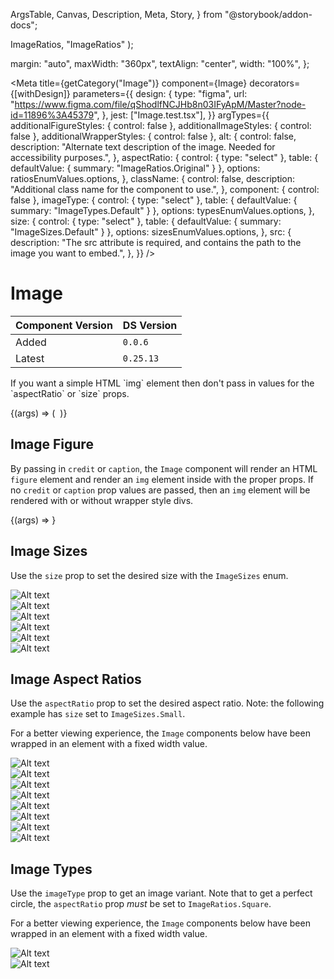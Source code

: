   ArgsTable,
  Canvas,
  Description,
  Meta,
  Story,
} from "@storybook/addon-docs";


  ImageRatios,
  "ImageRatios"
);

  margin: "auto",
  maxWidth: "360px",
  textAlign: "center",
  width: "100%",
};

<Meta
  title={getCategory("Image")}
  component={Image}
  decorators={[withDesign]}
  parameters={{
    design: {
      type: "figma",
      url: "https://www.figma.com/file/qShodlfNCJHb8n03IFyApM/Master?node-id=11896%3A45379",
    },
    jest: ["Image.test.tsx"],
  }}
  argTypes={{
    additionalFigureStyles: { control: false },
    additionalImageStyles: { control: false },
    additionalWrapperStyles: { control: false },
    alt: {
      control: false,
      description:
        "Alternate text description of the image. Needed for accessibility purposes.",
    },
    aspectRatio: {
      control: { type: "select" },
      table: { defaultValue: { summary: "ImageRatios.Original" } },
      options: ratiosEnumValues.options,
    },
    className: {
      control: false,
      description: "Additional class name for the component to use.",
    },
    component: { control: false },
    imageType: {
      control: { type: "select" },
      table: { defaultValue: { summary: "ImageTypes.Default" } },
      options: typesEnumValues.options,
    },
    size: {
      control: { type: "select" },
      table: { defaultValue: { summary: "ImageSizes.Default" } },
      options: sizesEnumValues.options,
    },
    src: {
      description:
        "The src attribute is required, and contains the path to the image you want to embed.",
    },
  }}
/>

# Image

| Component Version | DS Version |
| ----------------- | ---------- |
| Added             | `0.0.6`    |
| Latest            | `0.25.13`  |

<Description of={Image} />

<p>
  If you want a simple HTML `img` element then don't pass in values for the
  `aspectRatio` or `size` props.
</p>

<Canvas>
  <Story
    name="Image with Controls"
    args={{
      additionalFigureStyles: undefined,
      additionalImageStyles: undefined,
      additionalWrapperStyles: undefined,
      alt: "Alt text",
      aspectRatio: "ImageRatios.TwoByOne",
      caption: "Image caption",
      className: undefined,
      component: undefined,
      credit: "Image credit",
      imageType: "ImageTypes.Default",
      size: "ImageSizes.Medium",
      src: "https://placeimg.com/400/300/animals",
    }}
  >
    {(args) => (
      <Image
        {...args}
        aspectRatio={ratiosEnumValues.getValue(args.aspectRatio)}
        imageType={typesEnumValues.getValue(args.imageType)}
        size={sizesEnumValues.getValue(args.size)}
      />
    )}
  </Story>
</Canvas>

<ArgsTable story="Image with Controls" />

## Image Figure

By passing in `credit` or `caption`, the `Image` component will
render an HTML `figure` element and render an `img` element inside with the
proper props. If no `credit` or `caption` prop values are passed,
then an `img` element will be rendered with or without wrapper style divs.

<Canvas>
  <Story
    name="Figure and figcaption"
    args={{
      alt: "Alt text",
      aspectRatio: ImageRatios.ThreeByTwo,
      caption: "Image caption",
      credit: "Image credit",
      imageType: ImageTypes.Default,
      size: ImageSizes.Medium,
      src: "https://placeimg.com/400/300/animals",
    }}
    argTypes={{
      aspectRatio: { table: { disable: true } },
      caption: { table: { disable: true } },
      credit: { table: { disable: true } },
      imageType: { table: { disable: true } },
      size: { table: { disable: true } },
      src: { table: { disable: true } },
    }}
  >
    {(args) => <Image {...args} />}
  </Story>
</Canvas>

## Image Sizes

Use the `size` prop to set the desired size with the `ImageSizes` enum.

<Canvas>
  <Story name="Image Sizes">
    <SimpleGrid columns={1}>
      <div style={{ textAlign: "center" }}>
        <Heading
          id="ExtraExtraSmall"
          level={HeadingLevels.Four}
          text="ImageSizes.ExtraExtraSmall"
        />
        <Image
          alt="Alt text"
          caption="64px"
          size={ImageSizes.ExtraExtraSmall}
          src="https://placeimg.com/400/300/animals"
        />
      </div>
      <div style={{ textAlign: "center" }}>
        <Heading
          id="ExtraSmall"
          level={HeadingLevels.Four}
          text="ImageSizes.ExtraSmall"
        />
        <Image
          alt="Alt text"
          caption="96px"
          size={ImageSizes.ExtraSmall}
          src="https://placeimg.com/400/300/animals"
        />
      </div>
      <div style={{ textAlign: "center" }}>
        <Heading
          id="Small"
          level={HeadingLevels.Four}
          text="ImageSizes.Small"
        />
        <Image
          alt="Alt text"
          caption="165px"
          size={ImageSizes.Small}
          src="https://placeimg.com/400/300/animals"
        />
      </div>
      <div style={{ textAlign: "center" }}>
        <Heading
          id="Medium"
          level={HeadingLevels.Four}
          text="ImageSizes.Medium"
        />
        <Image
          alt="Alt text"
          caption="225px"
          size={ImageSizes.Medium}
          src="https://placeimg.com/400/300/animals"
        />
      </div>
      <div style={{ textAlign: "center" }}>
        <Heading
          id="Large"
          level={HeadingLevels.Four}
          text="ImageSizes.Large"
        />
        <Image
          alt="Alt text"
          caption="360px"
          size={ImageSizes.Large}
          src="https://placeimg.com/400/300/animals"
        />
      </div>
      <div style={{ textAlign: "center" }}>
        <Heading
          id="Default"
          level={HeadingLevels.Four}
          text="ImageSizes.Default"
        />
        <Image
          alt="Alt text"
          caption="100%"
          src="https://placeimg.com/400/300/animals"
        />
      </div>
    </SimpleGrid>
  </Story>
</Canvas>

## Image Aspect Ratios

Use the `aspectRatio` prop to set the desired aspect ratio. Note: the
following example has `size` set to `ImageSizes.Small`.

For a better viewing experience, the `Image` components below have been wrapped
in an element with a fixed width value.

<Canvas>
  <Story name="Image Aspect Ratios">
    <SimpleGrid columns={1}>
      <div style={imageBlockStyles}>
        <Heading
          id="fourbythree"
          level={HeadingLevels.Four}
          text="ImageRatios.FourByThree"
        />
        <Image
          alt="Alt text"
          aspectRatio={ImageRatios.FourByThree}
          src="https://placeimg.com/400/300/animals"
        />
      </div>
      <div style={imageBlockStyles}>
        <Heading
          id="onebytwo"
          level={HeadingLevels.Four}
          text="ImageRatios.OneByTwo"
        />
        <Image
          alt="Alt text"
          aspectRatio={ImageRatios.OneByTwo}
          src="https://placeimg.com/400/300/animals"
        />
      </div>
      <div style={imageBlockStyles}>
        <Heading
          id="original"
          level={HeadingLevels.Four}
          text="ImageRatios.Original"
        />
        <Image
          alt="Alt text"
          aspectRatio={ImageRatios.Original}
          src="https://placeimg.com/400/300/animals"
        />
      </div>
      <div style={imageBlockStyles}>
        <Heading
          id="sixteenbynine"
          level={HeadingLevels.Four}
          text="ImageRatios.SixteenByNine"
        />
        <Image
          alt="Alt text"
          aspectRatio={ImageRatios.SixteenByNine}
          src="https://placeimg.com/400/300/animals"
        />
      </div>
      <div style={imageBlockStyles}>
        <Heading
          id="square"
          level={HeadingLevels.Four}
          text="ImageRatios.Square"
        />
        <Image
          alt="Alt text"
          aspectRatio={ImageRatios.Square}
          src="https://placeimg.com/400/300/animals"
        />
      </div>
      <div style={imageBlockStyles}>
        <Heading
          id="threebyfour"
          level={HeadingLevels.Four}
          text="ImageRatios.ThreeByFour"
        />
        <Image
          alt="Alt text"
          aspectRatio={ImageRatios.ThreeByFour}
          src="https://placeimg.com/400/300/animals"
        />
      </div>
      <div style={imageBlockStyles}>
        <Heading
          id="threebytwo"
          level={HeadingLevels.Four}
          text="ImageRatios.ThreeByTwo"
        />
        <Image
          alt="Alt text"
          aspectRatio={ImageRatios.ThreeByTwo}
          src="https://placeimg.com/400/300/animals"
        />
      </div>
      <div style={imageBlockStyles}>
        <Heading
          id="twobyone"
          level={HeadingLevels.Four}
          text="ImageRatios.TwoByOne"
        />
        <Image
          alt="Alt text"
          aspectRatio={ImageRatios.TwoByOne}
          src="https://placeimg.com/400/300/animals"
        />
      </div>
    </SimpleGrid>
  </Story>
</Canvas>

## Image Types

Use the `imageType` prop to get an image variant. Note that to get a perfect
circle, the `aspectRatio` prop _must_ be set to `ImageRatios.Square`.

For a better viewing experience, the `Image` components below have been wrapped
in an element with a fixed width value.

<Canvas>
  <Story name="Image Types">
    <SimpleGrid columns={1}>
      <div style={imageBlockStyles}>
        <Heading
          id="default"
          level={HeadingLevels.Four}
          text="ImageTypes.Default"
        />
        <Image
          alt="Alt text"
          aspectRatio={ImageRatios.Square}
          imageType={ImageTypes.Default}
          src="https://placeimg.com/400/400/animals"
        />
      </div>
      <div style={imageBlockStyles}>
        <Heading
          id="circle"
          level={HeadingLevels.Four}
          text="ImageTypes.Circle"
        />
        <Image
          alt="Alt text"
          aspectRatio={ImageRatios.Square}
          imageType={ImageTypes.Circle}
          src="https://placeimg.com/400/400/animals"
        />
      </div>
    </SimpleGrid>
  </Story>
</Canvas>
